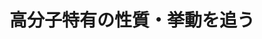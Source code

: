 ﻿---
title: "高分子特有の性質・挙動を追う"
category: "物質理工学院"
vol: 12
interviewee: "野瀬 卓平 "
url: ""
tags: []
pdf: "12-1.pdf"
career: ""
preface: "高分子とは、構造単位となるモノマーが多数一次元的に連なった鎖状の分子である。これらの高分子物質は単に「多数のモノマーが連なったもの」という量の違いだけに留まらず低分子物質にはみられない質的に特異な性質をも示す。すなわち一つの分子そのものが、化学構造と形態の両方において多様性を持つのである。今回我々は、高分子工学科高分子構造講座で、特に液体系における高分子の形態や挙動を明らかにすることに取り組んでおられる野瀬を訪問し、お話を伺った。"
---

